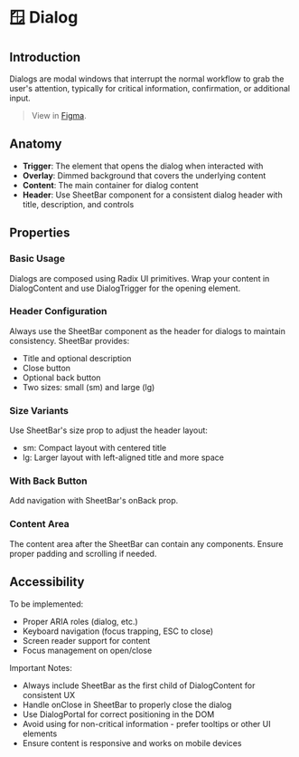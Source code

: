 
<Meta title="Components/Dialog/Docs" of={DialogStories} />

# 🪟 Dialog

## Introduction

Dialogs are modal windows that interrupt the normal workflow to grab the user's attention, typically for critical information, confirmation, or additional input.

> View in [Figma](https://www.figma.com/design/JxaLVMTWirCpU0rsbZ30k7/2.-Components-Library?node-id=6345-2641&m=dev).

## Anatomy

<Canvas of={DialogStories.Base} />

- **Trigger**: The element that opens the dialog when interacted with
- **Overlay**: Dimmed background that covers the underlying content
- **Content**: The main container for dialog content
- **Header**: Use SheetBar component for a consistent dialog header with title, description, and controls

## Properties

### Basic Usage

Dialogs are composed using Radix UI primitives. Wrap your content in DialogContent and use DialogTrigger for the opening element.

### Header Configuration

Always use the SheetBar component as the header for dialogs to maintain consistency. SheetBar provides:

- Title and optional description
- Close button
- Optional back button
- Two sizes: small (sm) and large (lg)

<Canvas of={DialogStories.WithDescription} />

### Size Variants

Use SheetBar's size prop to adjust the header layout:

- sm: Compact layout with centered title
- lg: Larger layout with left-aligned title and more space

<Canvas of={DialogStories.Large} />

### With Back Button

Add navigation with SheetBar's onBack prop.

<Canvas of={DialogStories.WithBack} />

### Content Area

The content area after the SheetBar can contain any components. Ensure proper padding and scrolling if needed.

## Accessibility

To be implemented:

- Proper ARIA roles (dialog, etc.)
- Keyboard navigation (focus trapping, ESC to close)
- Screen reader support for content
- Focus management on open/close

<div className="rounded-8 mt-8 bg-muted p-12">
  <p className="mb-4 body-2-semi-bold">Important Notes:</p>
  <ul className="space-y-2 body-2">
    <li>
      Always include SheetBar as the first child of DialogContent for consistent
      UX
    </li>
    <li>Handle onClose in SheetBar to properly close the dialog</li>
    <li>Use DialogPortal for correct positioning in the DOM</li>
    <li>
      Avoid using for non-critical information - prefer tooltips or other UI
      elements
    </li>
    <li>Ensure content is responsive and works on mobile devices</li>
  </ul>
</div>
